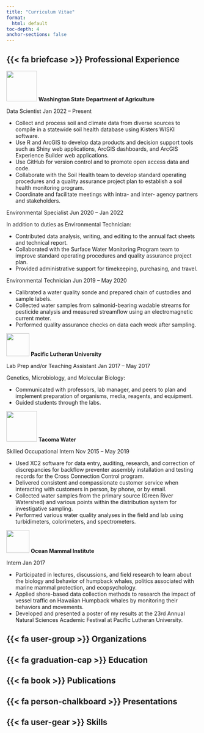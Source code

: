 ```yaml
---
title: "Curriculum Vitae"
format:
  html: default
toc-depth: 4
anchor-sections: false
---
```


## {{< fa briefcase >}} Professional Experience

![](assets/img/wsda.png){width="80px" fig-alt="Washington State Department of Agriculture logo"} **Washington State Department of Agriculture**

[Data Scientist]{.h5} [Jan 2022 -- Present]{.cv-date}

-   Collect and process soil and climate data from diverse sources to compile in a statewide soil health database using Kisters WISKI software.
-   Use R and ArcGIS to develop data products and decision support tools such as Shiny web applications, ArcGIS dashboards, and ArcGIS Experience Builder web applications.
-   Use GitHub for version control and to promote open access data and code.
-   Collaborate with the Soil Health team to develop standard operating procedures and a quality assurance project plan to establish a soil health monitoring program.
-   Coordinate and facilitate meetings with intra- and inter- agency partners and stakeholders.

[Environmental Specialist]{.h5} [Jun 2020 -- Jan 2022]{.cv-date}

In addition to duties as Environmental Technician:

-   Contributed data analysis, writing, and editing to the annual fact sheets and technical report.
-   Collaborated with the Surface Water Monitoring Program team to improve standard operating procedures and quality assurance project plan.
-   Provided administrative support for timekeeping, purchasing, and travel.

[Environmental Technician]{.h5} [Jun 2019 -- May 2020]{.cv-date}

-   Calibrated a water quality sonde and prepared chain of custodies and sample labels.
-   Collected water samples from salmonid-bearing wadable streams for pesticide analysis and measured streamflow using an electromagnetic current meter.
-   Performed quality assurance checks on data each week after sampling.

![](assets/img/plu.gif){width="60px" fig-alt="Pacific Lutheran University logo"} **Pacific Lutheran University**

[Lab Prep and/or Teaching Assistant]{.h5} [Jan 2017 -- May 2017]{.cv-date}

Genetics, Microbiology, and Molecular Biology:

-   Communicated with professors, lab manager, and peers to plan and implement preparation of organisms, media, reagents, and equipment. 
-   Guided students through the labs.

![](assets/img/tacoma-water.jpeg){width="80px" fig-alt="Tacoma Water logo"} **Tacoma Water**

[Skilled Occupational Intern]{.h5} [Nov 2015 -- May 2019]{.cv-date}

-   Used XC2 software for data entry, auditing, research, and correction of discrepancies for backflow preventer assembly installation and testing records for the Cross Connection Control program.
-   Delivered consistent and compassionate customer service when interacting with customers in person, by phone, or by email.
-   Collected water samples from the primary source (Green River Watershed) and various points within the distribution system for investigative sampling. 
-   Performed various water quality analyses in the field and lab using turbidimeters, colorimeters, and spectrometers.

![](assets/img/omi.gif){width="60px" fig-alt="Ocean Mammal Institute logo"} **Ocean Mammal Institute**

[Intern]{.h5} [Jan 2017]{.cv-date}

-   Participated in lectures, discussions, and field research to learn about the biology and behavior of humpback whales, politics associated with marine mammal protection, and ecopsychology. 
-   Applied shore-based data collection methods to research the impact of vessel traffic on Hawaiian Humpback whales by monitoring their behaviors and movements.
-   Developed and presented a poster of my results at the 23rd Annual Natural Sciences Academic Festival at Pacific Lutheran University.

## {{< fa user-group >}} Organizations

## {{< fa graduation-cap >}} Education

## {{< fa book >}} Publications

## {{< fa person-chalkboard >}} Presentations

## {{< fa user-gear >}} Skills
